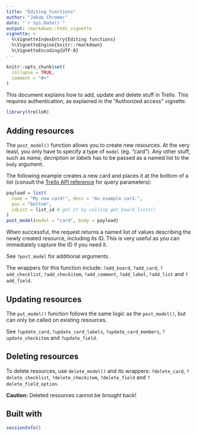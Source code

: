 ```yaml
---
title: "Editing functions"
author: "Jakub Chromec"
date: "`r Sys.Date()`"
output: rmarkdown::html_vignette
vignette: >
  %\VignetteIndexEntry{Editing functions}
  %\VignetteEngine{knitr::rmarkdown}
  %\VignetteEncoding{UTF-8}
---
```


```r
knitr::opts_chunk$set(
  collapse = TRUE,
  comment = "#>"
)
```

This document explains how to add, update and delete stuff in Trello. This requires authentication, as explained in the "Authorized access" vignette.

```r
library(trelloR)
```

Adding resources
----------------

The `post_model()` function allows you to create new resources. At the very least, you only have to specify a type of `model` (eg. "card"). Any other stuff, such as *name*, *decription* or *labels* has to be passed as a named list to the `body` argument.

The following example creates a new card and places it at the bottom of a list (consult the [Trello API reference](https://developers.trello.com/reference) for query parameters):

```r
payload = list(
  name = "My new card!", desc = "An example card.", 
  pos = "bottom",
  idList = list_id # get it by calling get_board_lists()
)
post_model(model = "card", body = payload)
```
When successful, the request returns a named list of values describing the newly created resource, including its ID. This is very useful as you can immediately capture the ID if you need it.

See `?post_model` for additional arguments.

The wrappers for this function include: `?add_board`, `?add_card`, `?add_checklist`, `?add_checkitem`, `?add_comment`, `?add_label`, `?add_list` and `?add_field`.

Updating resources
------------------

The `put_model()` function follows the same logic as the `post_model()`, but can only be called on existing resources.

See `?update_card`, `?update_card_labels`, `?update_card_members`, `?update_checkitem` and `?update_field`.

Deleting resources
------------------

To delete resources, use `delete_model()` and its wrappers: `?delete_card`, `?delete_checklist`, `?delete_checkitem`, `?delete_field` and `?delete_field_option`.

__Caution:__ Deleted resources cannot be brought back!

Built with
----------

```r
sessionInfo()
```
